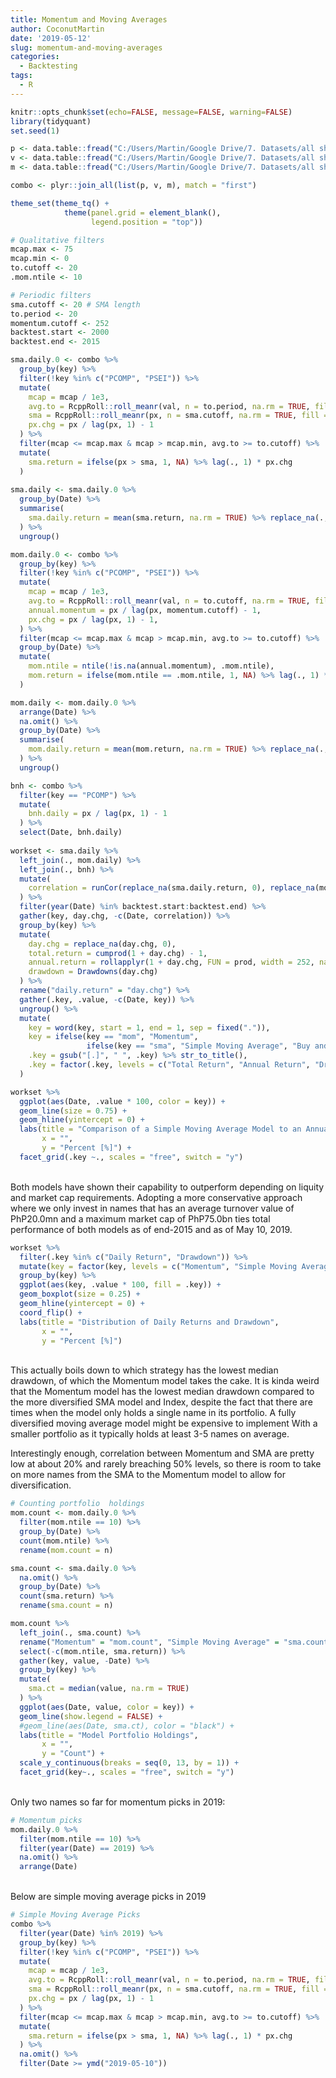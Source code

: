 ```yaml
---
title: Momentum and Moving Averages
author: CoconutMartin
date: '2019-05-12'
slug: momentum-and-moving-averages
categories:
  - Backtesting
tags:
  - R
---
```


```r
knitr::opts_chunk$set(echo=FALSE, message=FALSE, warning=FALSE)
library(tidyquant)
set.seed(1)

p <- data.table::fread("C:/Users/Martin/Google Drive/7. Datasets/all shares px.csv") %>% mutate(Date = dmy(Date)) %>% gather(key, px, -Date)
v <- data.table::fread("C:/Users/Martin/Google Drive/7. Datasets/all shares to.csv") %>% mutate(Date = dmy(Date)) %>% gather(key, val, -Date)
m <- data.table::fread("C:/Users/Martin/Google Drive/7. Datasets/all shares mcap.csv") %>% mutate(Date = dmy(Date)) %>% gather(key, mcap, -Date)

combo <- plyr::join_all(list(p, v, m), match = "first")

theme_set(theme_tq() +
            theme(panel.grid = element_blank(),
                  legend.position = "top"))
```

```r
# Qualitative filters
mcap.max <- 75
mcap.min <- 0
to.cutoff <- 20
.mom.ntile <- 10

# Periodic filters
sma.cutoff <- 20 # SMA length
to.period <- 20
momentum.cutoff <- 252
backtest.start <- 2000
backtest.end <- 2015

sma.daily.0 <- combo %>% 
  group_by(key) %>% 
  filter(!key %in% c("PCOMP", "PSEI")) %>% 
  mutate(
    mcap = mcap / 1e3, 
    avg.to = RcppRoll::roll_meanr(val, n = to.period, na.rm = TRUE, fill = NA) %>% replace(is.nan(.), NA) / 1e6,
    sma = RcppRoll::roll_meanr(px, n = sma.cutoff, na.rm = TRUE, fill = NA) %>% replace(is.nan(.), NA),
    px.chg = px / lag(px, 1) - 1
  ) %>% 
  filter(mcap <= mcap.max & mcap > mcap.min, avg.to >= to.cutoff) %>% 
  mutate(
    sma.return = ifelse(px > sma, 1, NA) %>% lag(., 1) * px.chg
  )
  
sma.daily <- sma.daily.0 %>% 
  group_by(Date) %>% 
  summarise(
    sma.daily.return = mean(sma.return, na.rm = TRUE) %>% replace_na(., 0)
  ) %>% 
  ungroup()

mom.daily.0 <- combo %>% 
  group_by(key) %>% 
  filter(!key %in% c("PCOMP", "PSEI")) %>% 
  mutate(
    mcap = mcap / 1e3, 
    avg.to = RcppRoll::roll_meanr(val, n = to.cutoff, na.rm = TRUE, fill = NA) %>% replace(is.nan(.), NA) / 1e6,
    annual.momentum = px / lag(px, momentum.cutoff) - 1,
    px.chg = px / lag(px, 1) - 1,
  ) %>% 
  filter(mcap <= mcap.max & mcap > mcap.min, avg.to >= to.cutoff) %>% 
  group_by(Date) %>% 
  mutate(
    mom.ntile = ntile(!is.na(annual.momentum), .mom.ntile),
    mom.return = ifelse(mom.ntile == .mom.ntile, 1, NA) %>% lag(., 1) * px.chg
  )

mom.daily <- mom.daily.0 %>% 
  arrange(Date) %>% 
  na.omit() %>% 
  group_by(Date) %>% 
  summarise(
    mom.daily.return = mean(mom.return, na.rm = TRUE) %>% replace_na(., 0)
  ) %>% 
  ungroup()

bnh <- combo %>% 
  filter(key == "PCOMP") %>% 
  mutate(
    bnh.daily = px / lag(px, 1) - 1
  ) %>% 
  select(Date, bnh.daily)
  
workset <- sma.daily %>% 
  left_join(., mom.daily) %>%
  left_join(., bnh) %>% 
  mutate(
    correlation = runCor(replace_na(sma.daily.return, 0), replace_na(mom.daily.return, 0), n = 60) %>% replace(is.nan(.), NA)
  ) %>% 
  filter(year(Date) %in% backtest.start:backtest.end) %>% 
  gather(key, day.chg, -c(Date, correlation)) %>% 
  group_by(key) %>% 
  mutate(
    day.chg = replace_na(day.chg, 0),
    total.return = cumprod(1 + day.chg) - 1,
    annual.return = rollapplyr(1 + day.chg, FUN = prod, width = 252, na.rm = TRUE, fill = NA),
    drawdown = Drawdowns(day.chg)
  ) %>% 
  rename("daily.return" = "day.chg") %>%
  gather(.key, .value, -c(Date, key)) %>%
  ungroup() %>% 
  mutate(
    key = word(key, start = 1, end = 1, sep = fixed(".")),
    key = ifelse(key == "mom", "Momentum", 
                 ifelse(key == "sma", "Simple Moving Average", "Buy and Hold Index")),
    .key = gsub("[.]", " ", .key) %>% str_to_title(),
    .key = factor(.key, levels = c("Total Return", "Annual Return", "Drawdown", "Daily Return", "Correlation"))
  )

workset %>% 
  ggplot(aes(Date, .value * 100, color = key)) +
  geom_line(size = 0.75) +
  geom_hline(yintercept = 0) +
  labs(title = "Comparison of a Simple Moving Average Model to an Annual Momentum Model Rebalanced Daily",
       x = "",
       y = "Percent [%]") +
  facet_grid(.key ~., scales = "free", switch = "y")
```

<br>
Both models have shown their capability to outperform depending on liquity and market cap requirements. Adopting a more conservative approach where we only invest in names that has an average turnover value of PhP20.0mn and a maximum market cap of PhP75.0bn ties total performance of both models as of end-2015 and as of May 10, 2019.
<br>

```r
workset %>% 
  filter(.key %in% c("Daily Return", "Drawdown")) %>% 
  mutate(key = factor(key, levels = c("Momentum", "Simple Moving Average", "Buy and Hold Index"))) %>% 
  group_by(key) %>% 
  ggplot(aes(key, .value * 100, fill = .key)) +
  geom_boxplot(size = 0.25) +
  geom_hline(yintercept = 0) +
  coord_flip() +
  labs(title = "Distribution of Daily Returns and Drawdown",
       x = "",
       y = "Percent [%]")
```

<br>
This actually boils down to which strategy has the lowest median drawdown, of which the Momentum model takes the cake. It is kinda weird that the Momentum model has the lowest median drawdown compared to the more diversified SMA model and Index, despite the fact that there are times when the model only holds a single name in its portfolio. A fully diversified moving average model might be expensive to implement With a smaller portfolio as it typically holds at least 3-5 names on average.

Interestingly enough, correlation between Momentum and SMA are pretty low at about 20% and rarely breaching 50% levels, so there is room to take on more names from the SMA to the Momentum model to allow for diversification.
<br>

```r
# Counting portfolio  holdings
mom.count <- mom.daily.0 %>% 
  filter(mom.ntile == 10) %>% 
  group_by(Date) %>%   
  count(mom.ntile) %>% 
  rename(mom.count = n)

sma.count <- sma.daily.0 %>% 
  na.omit() %>% 
  group_by(Date) %>% 
  count(sma.return) %>% 
  rename(sma.count = n)

mom.count %>% 
  left_join(., sma.count) %>% 
  rename("Momentum" = "mom.count", "Simple Moving Average" = "sma.count") %>% 
  select(-c(mom.ntile, sma.return)) %>% 
  gather(key, value, -Date) %>% 
  group_by(key) %>% 
  mutate(
    sma.ct = median(value, na.rm = TRUE)
  ) %>% 
  ggplot(aes(Date, value, color = key)) +
  geom_line(show.legend = FALSE) +
  #geom_line(aes(Date, sma.ct), color = "black") +
  labs(title = "Model Portfolio Holdings",
       x = "",
       y = "Count") +
  scale_y_continuous(breaks = seq(0, 13, by = 1)) +
  facet_grid(key~., scales = "free", switch = "y")
```

<br>
Only two names so far for momentum picks in 2019:
<br>

```r
# Momentum picks
mom.daily.0 %>% 
  filter(mom.ntile == 10) %>% 
  filter(year(Date) == 2019) %>% 
  na.omit() %>% 
  arrange(Date)
```

<br>
Below are simple moving average picks in 2019
<br>

```r
# Simple Moving Average Picks
combo %>% 
  filter(year(Date) %in% 2019) %>% 
  group_by(key) %>% 
  filter(!key %in% c("PCOMP", "PSEI")) %>% 
  mutate(
    mcap = mcap / 1e3, 
    avg.to = RcppRoll::roll_meanr(val, n = to.period, na.rm = TRUE, fill = NA) %>% replace(is.nan(.), NA) / 1e6,
    sma = RcppRoll::roll_meanr(px, n = sma.cutoff, na.rm = TRUE, fill = NA) %>% replace(is.nan(.), NA),
    px.chg = px / lag(px, 1) - 1
  ) %>% 
  filter(mcap <= mcap.max & mcap > mcap.min, avg.to >= to.cutoff) %>% 
  mutate(
    sma.return = ifelse(px > sma, 1, NA) %>% lag(., 1) * px.chg
  ) %>% 
  na.omit() %>% 
  filter(Date >= ymd("2019-05-10"))
```


